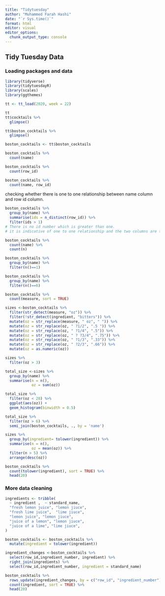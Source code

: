 ```yaml
---
title: "Tidytuesday"
author: "Muhammed Farah Hashi"
date: "`r Sys.time()`"
format: html
editor: visual
editor_options: 
  chunk_output_type: console
---
```


## Tidy Tuesday Data

### Loading packages and data

```r
library(tidyverse)
library(tidytuesdayR)
library(scales)
library(ggthemes)

tt <- tt_load(2020, week = 22)

tt
tt$cocktails %>% 
  glimpse()

tt$boston_cocktails %>% 
  glimpse()

boston_cocktails <- tt$boston_cocktails
```

```r
boston_cocktails %>% 
  count(name)

boston_cocktails %>% 
  count(row_id)

boston_cocktails %>% 
  count(name, row_id)
```

checking whether there is one to one relationship between name column and row id column.

```r
boston_cocktails %>% 
  group_by(name) %>% 
  summarise(ids = n_distinct(row_id)) %>% 
  filter(ids > 1)
# There is no id number which is greater than one.
# it is indicative of one to one relationship and the two columns are the same.
```

```r
boston_cocktails %>% 
  count(name) %>% 
  count(n)

boston_cocktails %>% 
  group_by(name) %>% 
  filter(n()==1)

```

```r
boston_cocktails %>% 
  group_by(name) %>% 
  filter(n()==6)
```

```r
boston_cocktails %>% 
  count(measure, sort = TRUE)
```

```r
sizes <-boston_cocktails %>% 
  filter(str_detect(measure, "oz")) %>% 
  filter(!str_detect(ingredient, "bitters")) %>% 
  mutate(oz = str_replace(measure, " oz", " ")) %>% 
  mutate(oz = str_replace(oz, " ?1/2", ".5 ")) %>% 
  mutate(oz = str_replace(oz, " ?1/4", ".5")) %>% 
  mutate(oz = str_replace(oz, " ? ?3/4", ".75")) %>% 
  mutate(oz = str_replace(oz, " ?1/3", ".33")) %>% 
  mutate(oz = str_replace(oz, " ?2/3", ".66")) %>% 
  mutate(oz = as.numeric(oz))
```

```r
sizes %>% 
  filter(oz > 3)
```

```r
total_size <-sizes %>% 
  group_by(name) %>% 
  summarise(n = n(),
            oz = sum(oz)) 

total_size %>% 
  filter(oz < 20) %>% 
  ggplot(aes(oz)) +
  geom_histogram(binwidth = 0.5)
```

```r
total_size %>% 
  filter(oz > 6) %>% 
  semi_join(boston_cocktails, ., by = 'name')
```

```r
sizes %>% 
  group_by(ingredient= tolower(ingredient)) %>% 
  summarise(n = n(),
            oz = mean(oz)) %>% 
  filter(n > 5) %>% 
  arrange(desc(oz))

```

```r
boston_cocktails %>% 
  count(tolower(ingredient), sort = TRUE) %>% 
  head(20)
```

### More data cleaning 

```r
ingredients <- tribble(
  ~ ingredient ,  ~ standard_name,
  "fresh lemon juice", "lemon jiuce",
  "fresh lime juice",  "lime jiuce",
  "lemon juice", "lemon jiuce",
  "juice of a lemon", "lemon jiuce",
  "juice of a lime", "lime jiuce",
)

```

```r
boston_cocktails <- boston_cocktails %>% 
  mutate(ingredient = tolower(ingredient))

ingredient_changes <-boston_cocktails %>% 
  select(row_id,ingredient_number, ingredient) %>% 
  right_join(ingredients) %>% 
  select(row_id,ingredient_number, ingredient = standard_name)
```

```r
boston_cocktails %>% 
  rows_update(ingredient_changes, by = c("row_id", "ingredient_number")) %>% 
  count(ingredient, sort = TRUE) %>% 
  head(20)
```
